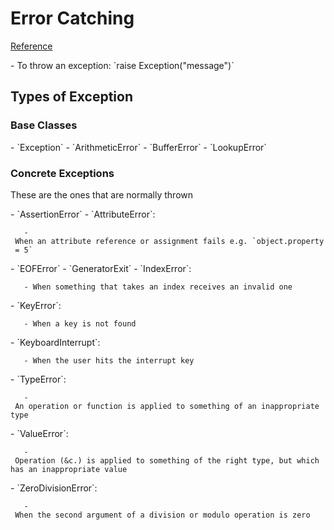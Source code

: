 = Error Catching =
[[https://docs.python.org/3/library/exceptions.html|Reference]]

{{{python
try:
	...
except ExceptionName:
	...
finally:
	...
}}}

{{{python
try:
	...
except (ExceptionOne, ExceptionTwo) as e: #the `as e` is optional
	...
}}}

- To throw an exception: `raise Exception("message")`

== Types of Exception ==
=== Base Classes ===
- `Exception`
- `ArithmeticError`
- `BufferError`
- `LookupError`

=== Concrete Exceptions ===
These are the ones that are normally thrown

- `AssertionError`
- `AttributeError`:
	- When an attribute reference or assignment fails e.g. `object.property = 5`
- `EOFError`
- `GeneratorExit`
- `IndexError`:
	- When something that takes an index receives an invalid one
- `KeyError`:
	- When a key is not found
- `KeyboardInterrupt`:
	- When the user hits the interrupt key
- `TypeError`:
	- An operation or function is applied to something of an inappropriate type
- `ValueError`:
	- Operation (&c.) is applied to something of the right type, but which has an inappropriate value
- `ZeroDivisionError`:
	- When the second argument of a division or modulo operation is zero
